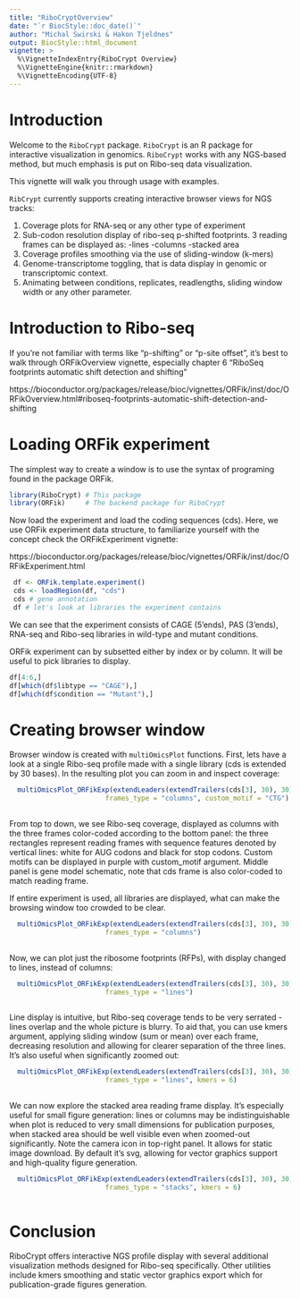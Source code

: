 ```yaml
---
title: "RiboCryptOverview"
date: "`r BiocStyle::doc_date()`"
author: "Michal Swirski & Hakon Tjeldnes"
output: BiocStyle::html_document
vignette: >
  %\VignetteIndexEntry{RiboCrypt Overview}
  %\VignetteEngine{knitr::rmarkdown}
  %\VignetteEncoding{UTF-8} 
---
```


# Introduction

Welcome to the `RiboCrypt` package. 
`RiboCrypt` is an R package for interactive visualization in genomics. `RiboCrypt` works with any NGS-based method, but much emphasis is put on Ribo-seq data visualization. 

This vignette will walk you through usage with examples. 

`RibCrypt` currently supports creating interactive browser views for NGS tracks:

1. Coverage plots for RNA-seq or any other type of experiment
2. Sub-codon resolution display of ribo-seq p-shifted footprints. 3 reading frames can be displayed as:
  -lines
  -columns
  -stacked area
3. Coverage profiles smoothing via the use of sliding-window (k-mers)
4. Genome-transcriptome toggling, that is data display in genomic or transcriptomic context.
5. Animating between conditions, replicates, readlengths, sliding window width or any other parameter.

# Introduction to Ribo-seq

If you're not familiar with terms like "p-shifting" or "p-site offset", it's best to walk through ORFikOverview vignette, especially chapter 6 "RiboSeq footprints automatic shift detection and shifting"

https://bioconductor.org/packages/release/bioc/vignettes/ORFik/inst/doc/ORFikOverview.html#riboseq-footprints-automatic-shift-detection-and-shifting




# Loading ORFik experiment

The simplest way to create a window is to use the syntax of programing found in the package ORFik.

```r
library(RiboCrypt) # This package
library(ORFik)     # The backend package for RiboCrypt
```

Now load the experiment and load the coding sequences (cds). Here, we use ORFik experiment data structure, to familiarize yourself with the concept check the ORFikExperiment vignette:

https://bioconductor.org/packages/release/bioc/vignettes/ORFik/inst/doc/ORFikExperiment.html

```r
 df <- ORFik.template.experiment()
 cds <- loadRegion(df, "cds")
 cds # gene annotation
 df # let's look at libraries the experiment contains

```
We can see that the experiment consists of CAGE (5'ends), PAS (3'ends), RNA-seq and Ribo-seq libraries in wild-type and mutant conditions.

ORFik experiment can by subsetted either by index or by column. It will be useful to pick libraries to display.
```r
df[4:6,]
df[which(df$libtype == "CAGE"),]
df[which(df$condition == "Mutant"),]

```
# Creating browser window

Browser window is created with `multiOmicsPlot` functions. First, lets have a look at a single Ribo-seq profile made with a single library (cds is extended by 30 bases). In the resulting plot you can zoom in and inspect coverage:

```r

  multiOmicsPlot_ORFikExp(extendLeaders(extendTrailers(cds[3], 30), 30), annotation = cds,df = df[11,],
                        frames_type = "columns", custom_motif = "CTG")
 
```

From top to down, we see Ribo-seq coverage, displayed as columns with the three frames color-coded according to the bottom panel: the three rectangles represent reading frames with sequence features denoted by vertical lines: white for AUG codons and black for stop codons. Custom motifs can be displayed in purple with custom_motif argument. Middle panel is gene model schematic, note that cds frame is also color-coded to match reading frame.

If entire experiment is used, all libraries are displayed, what can make the browsing window too crowded to be clear.
```r

  multiOmicsPlot_ORFikExp(extendLeaders(extendTrailers(cds[3], 30), 30), annotation = cds,df = df,
                        frames_type = "columns")
 
```

Now, we can plot just the ribosome footprints (RFPs), with display changed to lines, instead of columns:

```r

  multiOmicsPlot_ORFikExp(extendLeaders(extendTrailers(cds[3], 30), 30), annotation = cds,df = df[which(df$libtype == "RFP"),],
                        frames_type = "lines")
 
```

Line display is intuitive, but Ribo-seq coverage tends to be very serrated - lines overlap and the whole picture is blurry. To aid that, you can use kmers argument, applying sliding window (sum or mean) over each frame, decreasing resolution and allowing for clearer separation of the three lines. It's also useful when significantly zoomed out:

```r

  multiOmicsPlot_ORFikExp(extendLeaders(extendTrailers(cds[3], 30), 30), annotation = cds,df = df[which(df$libtype == "RFP"),],
                        frames_type = "lines", kmers = 6)
 
```

We can now explore the stacked area reading frame display. It's especially useful for small figure generation: lines or columns may be indistinguishable when plot is reduced to very small dimensions for publication purposes, when stacked area should be well visible even when zoomed-out significantly. Note the camera icon in top-right panel. It allows for static image download. By default it's svg, allowing for vector graphics support and high-quality figure generation.

```r

  multiOmicsPlot_ORFikExp(extendLeaders(extendTrailers(cds[3], 30), 30), annotation = cds,df = df[which(df$libtype == "RFP"),],
                        frames_type = "stacks", kmers = 6)
 
```

# Conclusion

RiboCrypt offers interactive NGS profile display with several additional visualization methods designed for Ribo-seq specifically. Other utilities include kmers smoothing and static vector graphics export which for publication-grade figures generation.

